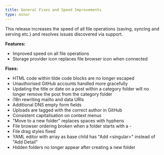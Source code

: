 ```yaml
---
title: General Fixes and Speed Improvements
type: minor
---
```



This release increases the speed of all file operations (saving, syncing and serving etc.) and resolves issues discovered via support.

**Features:**

* Improved speed on all file operations
* Storage provider icon replaces file browser icon when connected


**Fixes:**

* HTML code within tilde code blocks are no longer escaped
* Unauthorised GitHub accounts handled more gracefully
* Updating the title or date on a post within a category folder will no longer remove the post from the category folder
* i18n rewriting mailto and data URIs
* Additional DNS empty form fields
* Uploads are tagged with the correct author in GitHub
* Consistent capitalisation on context menus
* "Move to a new folder" replaces spaces with hyphens
* File browser ordering broken when a folder starts with a -
* File drag styles fixed
* YAML editor with array as base child has "Add &lt;singular&gt;" instead of "Add Detail"
* Hidden folders no longer appear after creating a new folder